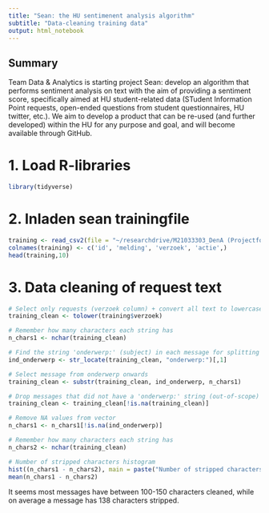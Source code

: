 ```yaml
---
title: "Sean: the HU sentimenent analysis algorithm"
subtitle: "Data-cleaning training data"
output: html_notebook
---
```


## Summary
Team Data & Analytics is starting project Sean: develop an algorithm that performs sentiment analysis on text with the aim of providing a sentiment score, specifically aimed at HU student-related data (STudent Information Point requests, open-ended questions from student questionnaires, HU twitter, etc.). We aim to develop a product that can be re-used (and further developed) within the HU for any purpose and goal, and will become available through GitHub.

# 1. Load R-libraries
```r
library(tidyverse)
```

# 2. Inladen sean trainingfile 
```r
training <- read_csv2(file = "~/researchdrive/M21033303_DenA (Projectfolder)/DA_Onderzoek/2022sean/data_in/Topdesk_datasample10000_tm20220801_desc.csv", col_names = FALSE)
colnames(training) <- c('id', 'melding', 'verzoek', 'actie',)
head(training,10)
```

# 3. Data cleaning of request text
```r
# Select only requests (verzoek column) + convert all text to lowercase
training_clean <- tolower(training$verzoek)

# Remember how many characters each string has
n_chars1 <- nchar(training_clean)

# Find the string 'onderwerp:' (subject) in each message for splitting
ind_onderwerp <- str_locate(training_clean, "onderwerp:")[,1]

# Select message from onderwerp onwards
training_clean <- substr(training_clean, ind_onderwerp, n_chars1)

# Drop messages that did not have a 'onderwerp:' string (out-of-scope)
training_clean <- training_clean[!is.na(training_clean)]
```

```r
# Remove NA values from vector
n_chars1 <- n_chars1[!is.na(ind_onderwerp)]

# Remember how many characters each string has
n_chars2 <- nchar(training_clean)

# Number of stripped characters histogram
hist((n_chars1 - n_chars2), main = paste("Number of stripped characters (average is:", round(mean(n_chars1 - n_chars2), 1), "chars)"), xlim = range(1:1000), xlab = "# characters stripped", ylab = "Occurrence", breaks = 100)
mean(n_chars1 - n_chars2)
```
It seems most messages have between 100-150 characters cleaned, while on average a message has 138 characters stripped. 